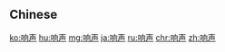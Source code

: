 {{also|響聲}}
==Chinese==
{{zh-see|響聲}}

[[ko:响声]]
[[hu:响声]]
[[mg:响声]]
[[ja:响声]]
[[ru:响声]]
[[chr:响声]]
[[zh:响声]]